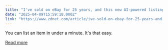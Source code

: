 ```yaml
---
title: "I've sold on eBay for 25 years, and this new AI-powered listing tool is a game-changer"
date: "2025-04-09T15:59:18.000Z"
link: "https://www.zdnet.com/article/ive-sold-on-ebay-for-25-years-and-this-new-ai-powered-listing-tool-is-a-game-changer/"
---
```


You can list an item in under a minute. It's that easy.

[Read more](https://www.zdnet.com/article/ive-sold-on-ebay-for-25-years-and-this-new-ai-powered-listing-tool-is-a-game-changer/)
